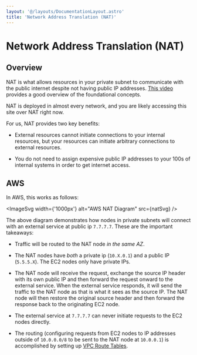 ```yaml
---
layout: '@/layouts/DocumentationLayout.astro'
title: 'Network Address Translation (NAT)'
---
```



# Network Address Translation (NAT)

## Overview

NAT is what allows resources in your private subnet to communicate with the public internet despite not having public
IP addresses. [This video](https://www.youtube.com/watch?v=FTUV0t6JaDA) provides a good overview of the foundational concepts.

NAT is deployed in almost every network, and you are likely accessing this site over NAT right now.

For us, NAT provides two key benefits:

- External resources cannot initiate connections to your internal resources, but your resources can initiate arbitrary connections
  to external resources.

- You do not need to assign expensive public IP addresses to your 100s of internal systems in order to get internet access.

## AWS

In AWS, this works as follows:

<ImageSvg width={'1000px'} alt="AWS NAT Diagram" src={natSvg} />

The above diagram demonstrates how nodes in private subnets will connect with an external service at public ip `7.7.7.7`.
These are the important takeaways:

- Traffic will be routed to the NAT node _in the same AZ_.

- The NAT nodes have _both_ a private ip (`10.X.0.1`) and a public IP
  (`5.5.5.X`). The EC2 nodes only have private IPs.

- The NAT node will receive the request, exchange the source IP header with its own public IP and then forward
  the request onward to the external service. When the external service responds, it will send the traffic to the NAT node as that
  is what it sees as the source IP. The NAT node will then restore the original source header and then forward the response back to the originating EC2 node.

- The external service at `7.7.7.7` can never initiate requests to the EC2 nodes directly.

- The routing (configuring requests from EC2 nodes to IP addresses outside of `10.0.0.0/8` to be sent to the NAT node at `10.0.0.1`)
  is accomplished by setting up [VPC Route Tables](https://docs.aws.amazon.com/vpc/latest/userguide/WorkWithRouteTables.html).
